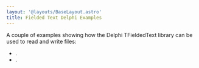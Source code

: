 ```yaml
---
layout: '@layouts/BaseLayout.astro'
title: Fielded Text Delphi Examples
---
```




A couple of examples showing how the Delphi TFieldedText library can be used to read and write files:

* <Link url={delphiBasicReadingOfCsvFilePage.url} text="Basic reading of CSV file" />.
* <Link url={delphiBasicWritingOfCsvFilePage.url} text="Basic writing of CSV file" />.
